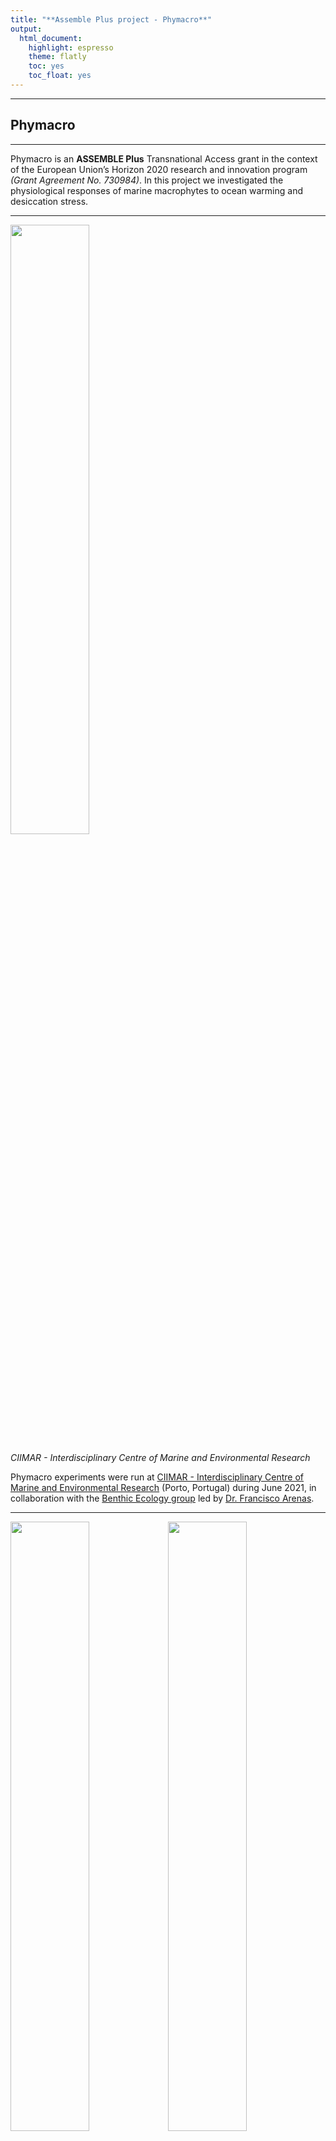```yaml
---
title: "**Assemble Plus project - Phymacro**"
output: 
  html_document: 
    highlight: espresso
    theme: flatly
    toc: yes
    toc_float: yes
---
```

***

## Phymacro   
***

Phymacro is an **ASSEMBLE Plus** Transnational Access grant in the context of the European Union’s Horizon 2020 research and innovation program *(Grant Agreement No. 730984)*. 
In this project we investigated the physiological responses of marine macrophytes to ocean warming and desiccation stress.

***

<img src="files/Ciimar_2.jfif" style="width:50%">

*CIIMAR - Interdisciplinary Centre of Marine and Environmental Research*



Phymacro experiments were run at [CIIMAR - Interdisciplinary Centre of Marine and Environmental Research](https://www2.ciimar.up.pt/) (Porto, Portugal) during June 2021, in collaboration with the [Benthic Ecology group](https://www2.ciimar.up.pt/research.php?team=36) led by [Dr. Francisco Arenas](https://www.researchgate.net/profile/Francisco-Arenas).

*** 
<img src="files/DSCN8365.JPG" style="width:50%"><img src="files/DSCN8367.JPG" style="width:50%">


*Experimental set up*

***

**Results**

Results from the project were presented at the ASLO 2024 Meeting (Madison, USA)


<img src="files/aslo.jpg" style="width:50%">
 
 
***
  <img src="files/flag_yellow_high.jpg" style="width:10%"> “The research leading to these results received funding from the European Union’s Horizon 2020 research and innovation programme under grant agreement No 730984, ASSEMBLE Plus project”. 